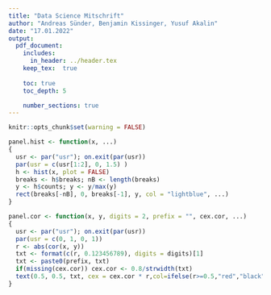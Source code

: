 ```yaml
---
title: "Data Science Mitschrift"
author: "Andreas Sünder, Benjamin Kissinger, Yusuf Akalin"
date: "17.01.2022"
output:
  pdf_document:
    includes:
      in_header: ../header.tex
    keep_tex:  true
      
    toc: true
    toc_depth: 5

    number_sections: true
---
```


\graphicspath{ {./Bilder/} }

\newenvironment{conditions}[1][wobei:]
  {#1 \begin{tabular}[t]{>{$}l<{$} @{${} \quad ... \quad {}$} l}}
  {\end{tabular}\\[\belowdisplayskip]}

```r
knitr::opts_chunk$set(warning = FALSE)

panel.hist <- function(x, ...)
{
  usr <- par("usr"); on.exit(par(usr))
  par(usr = c(usr[1:2], 0, 1.5) )
  h <- hist(x, plot = FALSE)
  breaks <- h$breaks; nB <- length(breaks)
  y <- h$counts; y <- y/max(y)
  rect(breaks[-nB], 0, breaks[-1], y, col = "lightblue", ...)
}

panel.cor <- function(x, y, digits = 2, prefix = "", cex.cor, ...)
{
  usr <- par("usr"); on.exit(par(usr))
  par(usr = c(0, 1, 0, 1))
  r <- abs(cor(x, y))
  txt <- format(c(r, 0.123456789), digits = digits)[1]
  txt <- paste0(prefix, txt)
  if(missing(cex.cor)) cex.cor <- 0.8/strwidth(txt)
  text(0.5, 0.5, txt, cex = cex.cor * r,col=ifelse(r>=0.5,"red","black"))
}
```
  
